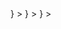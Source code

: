 <CardGroup cols={4}>
  <Card
    title="dbt core"
    href="/cloud/guides/sync-scheduling"
    icon={
      <svg
        width="28"
        height="28"
        viewBox="0 0 41 40"
        fill="none"
        xmlns="http://www.w3.org/2000/svg"
      >
        <path
          d="M39.0131 1.66365C39.9534 2.56781 40.5682 3.7613 40.7129 5.06329C40.7129 5.60578 40.5682 5.96747 40.2427 6.65462C39.9172 7.34178 35.9028 14.2857 34.7093 16.2025C34.0221 17.3237 33.6604 18.6619 33.6604 19.9638C33.6604 21.302 34.0221 22.604 34.7093 23.7252C35.9028 25.642 39.9172 32.622 40.2427 33.3092C40.5682 33.9964 40.7129 34.3219 40.7129 34.8644C40.5682 36.1664 39.9896 37.3599 39.0492 38.2279C38.1451 39.1682 36.9516 39.783 35.6858 39.8915C35.1433 39.8915 34.7816 39.7468 34.1306 39.4213C33.4796 39.0958 26.391 35.1899 24.4742 33.9964C24.3295 33.924 24.1848 33.8156 24.004 33.7432L14.5284 28.1374C14.7454 29.9457 15.5411 31.6817 16.8431 32.9476C17.0963 33.2007 17.3494 33.4177 17.6388 33.6347C17.4217 33.7432 17.1686 33.8517 16.9516 33.9964C15.0348 35.1899 8.05467 39.2044 7.36751 39.5298C6.68036 39.8553 6.35485 40 5.77618 40C4.47419 39.8553 3.2807 39.2767 2.41271 38.3364C1.47238 37.4322 0.857556 36.2387 0.712891 34.9367C0.749057 34.3942 0.893723 33.8517 1.18306 33.3816C1.50855 32.6944 5.52302 25.7143 6.71649 23.7975C7.40365 22.6763 7.76533 21.3743 7.76533 20.0362C7.76533 18.698 7.40365 17.396 6.71649 16.2748C5.52302 14.2857 1.47238 7.3056 1.18306 6.61844C0.893723 6.14827 0.749057 5.60578 0.712891 5.06329C0.857556 3.7613 1.43622 2.56781 2.37654 1.66365C3.2807 0.723329 4.47419 0.144665 5.77618 0C6.31867 0.0361664 6.86116 0.180832 7.36751 0.470164C7.94618 0.723329 13.0456 3.68897 15.7581 5.28031L16.3729 5.64196C16.5899 5.78662 16.7708 5.89511 16.9154 5.96747L17.2048 6.14827L26.8612 11.8626C26.6442 9.69258 25.523 7.70342 23.787 6.36529C24.004 6.2568 24.2572 6.14827 24.4742 6.0036C26.391 4.81013 33.3711 0.759493 34.0583 0.470164C34.5284 0.180832 35.0709 0.0361664 35.6496 0C36.9154 0.144665 38.1089 0.723329 39.0131 1.66365ZM21.2192 22.5678L23.2807 20.5063C23.57 20.217 23.57 19.783 23.2807 19.4937L21.2192 17.4322C20.9299 17.1428 20.4959 17.1428 20.2066 17.4322L18.1451 19.4937C17.8557 19.783 17.8557 20.217 18.1451 20.5063L20.2066 22.5678C20.4597 22.821 20.9299 22.821 21.2192 22.5678Z"
          fill="#FE9356"
        />
      </svg>
    }
  ></Card>
  <Card
    title="dbt cloud"
    href="/cloud/guides/sync-scheduling"
    icon={
      <svg
        width="28"
        height="28"
        viewBox="0 0 41 40"
        fill="none"
        xmlns="http://www.w3.org/2000/svg"
      >
        <path
          d="M39.0131 1.66365C39.9534 2.56781 40.5682 3.7613 40.7129 5.06329C40.7129 5.60578 40.5682 5.96747 40.2427 6.65462C39.9172 7.34178 35.9028 14.2857 34.7093 16.2025C34.0221 17.3237 33.6604 18.6619 33.6604 19.9638C33.6604 21.302 34.0221 22.604 34.7093 23.7252C35.9028 25.642 39.9172 32.622 40.2427 33.3092C40.5682 33.9964 40.7129 34.3219 40.7129 34.8644C40.5682 36.1664 39.9896 37.3599 39.0492 38.2279C38.1451 39.1682 36.9516 39.783 35.6858 39.8915C35.1433 39.8915 34.7816 39.7468 34.1306 39.4213C33.4796 39.0958 26.391 35.1899 24.4742 33.9964C24.3295 33.924 24.1848 33.8156 24.004 33.7432L14.5284 28.1374C14.7454 29.9457 15.5411 31.6817 16.8431 32.9476C17.0963 33.2007 17.3494 33.4177 17.6388 33.6347C17.4217 33.7432 17.1686 33.8517 16.9516 33.9964C15.0348 35.1899 8.05467 39.2044 7.36751 39.5298C6.68036 39.8553 6.35485 40 5.77618 40C4.47419 39.8553 3.2807 39.2767 2.41271 38.3364C1.47238 37.4322 0.857556 36.2387 0.712891 34.9367C0.749057 34.3942 0.893723 33.8517 1.18306 33.3816C1.50855 32.6944 5.52302 25.7143 6.71649 23.7975C7.40365 22.6763 7.76533 21.3743 7.76533 20.0362C7.76533 18.698 7.40365 17.396 6.71649 16.2748C5.52302 14.2857 1.47238 7.3056 1.18306 6.61844C0.893723 6.14827 0.749057 5.60578 0.712891 5.06329C0.857556 3.7613 1.43622 2.56781 2.37654 1.66365C3.2807 0.723329 4.47419 0.144665 5.77618 0C6.31867 0.0361664 6.86116 0.180832 7.36751 0.470164C7.94618 0.723329 13.0456 3.68897 15.7581 5.28031L16.3729 5.64196C16.5899 5.78662 16.7708 5.89511 16.9154 5.96747L17.2048 6.14827L26.8612 11.8626C26.6442 9.69258 25.523 7.70342 23.787 6.36529C24.004 6.2568 24.2572 6.14827 24.4742 6.0036C26.391 4.81013 33.3711 0.759493 34.0583 0.470164C34.5284 0.180832 35.0709 0.0361664 35.6496 0C36.9154 0.144665 38.1089 0.723329 39.0131 1.66365ZM21.2192 22.5678L23.2807 20.5063C23.57 20.217 23.57 19.783 23.2807 19.4937L21.2192 17.4322C20.9299 17.1428 20.4959 17.1428 20.2066 17.4322L18.1451 19.4937C17.8557 19.783 17.8557 20.217 18.1451 20.5063L20.2066 22.5678C20.4597 22.821 20.9299 22.821 21.2192 22.5678Z"
          fill="#FE9356"
        />
      </svg>
    }
  ></Card>
  <Card
    title="Airflow"
    href="/cloud/guides/sync-scheduling"
    icon={
        <svg viewBox="0 0 128 128" xmlns="http://www.w3.org/2000/svg">
        <path d="m2.5441 127 60.809-62.332a1.124 1.124 0 0 0 0.1359-1.4368c-3.6977-5.1625-10.521-6.0578-13.05-9.5268-7.4903-10.275-9.3909-16.092-12.61-15.731a0.98374 0.98374 0 0 0-0.58464 0.3085l-21.966 22.518c-12.638 12.944-14.454 41.475-14.782 65.367a1.1908 1.1908 0 0 0 2.0473 0.83273z" fill="#017cee"/>
        <path d="m126.99 125.46-62.332-60.813a1.124 1.124 0 0 0-1.4389-0.1359c-5.1625 3.6998-6.0578 10.521-9.5268 13.05-10.275 7.4903-16.092 9.3909-15.731 12.61a0.98374 0.98374 0 0 0 0.3085 0.58248l22.518 21.966c12.944 12.638 41.475 14.454 65.367 14.782a1.1908 1.1908 0 0 0 0.83489-2.0408z" fill="#00ad46"/>
        <path d="m60.792 112.72c-7.076-6.9035-10.355-20.559 3.2058-48.719-22.046 9.8525-29.771 22.803-25.972 26.511z" fill="#04d659"/>
        <path d="m125.45 1.0113-60.807 62.332a1.1218 1.1218 0 0 0-0.1359 1.4368c3.6998 5.1625 10.519 6.0578 13.05 9.5268 7.4903 10.275 9.393 16.092 12.61 15.731a0.97943 0.97943 0 0 0 0.58464-0.3085l21.966-22.518c12.638-12.944 14.454-41.475 14.782-65.367a1.193 1.193 0 0 0-2.0495-0.83273z" fill="#00c7d4"/>
        <path d="m112.73 67.211c-6.9035 7.076-20.559 10.355-48.721-3.2058 9.8525 22.046 22.803 29.771 26.511 25.972z" fill="#11e1ee"/>
        <path d="m1.0017 2.5495 62.332 60.807a1.124 1.124 0 0 0 1.4368 0.1359c5.1625-3.6998 6.0578-10.521 9.5268-13.05 10.275-7.4903 16.092-9.3909 15.731-12.61a0.99022 0.99022 0 0 0-0.3085-0.58463l-22.518-21.966c-12.944-12.638-41.475-14.454-65.367-14.782a1.1908 1.1908 0 0 0-0.83273 2.0495z" fill="#e43921"/>
        <path d="m67.212 15.284c7.076 6.9035 10.355 20.559-3.2058 48.721 22.046-9.8525 29.771-22.805 25.972-26.511z" fill="#ff7557"/>
        <path d="m15.279 60.8c6.9035-7.076 20.559-10.355 48.721 3.2058-9.8525-22.046-22.803-29.771-26.511-25.972z" fill="#0cb6ff"/>
        <circle cx="64.009" cy="63.995" r="2.7182" fill="#4a4848"/>
        </svg>
    }
  ></Card>
  <Card
    title="Ask us"
    href="https://t2taztilhde.typeform.com/to/mdJoO9lA"
    icon="plus"
    iconType="solid"
    color="#F2386C"
  ></Card>
</CardGroup>